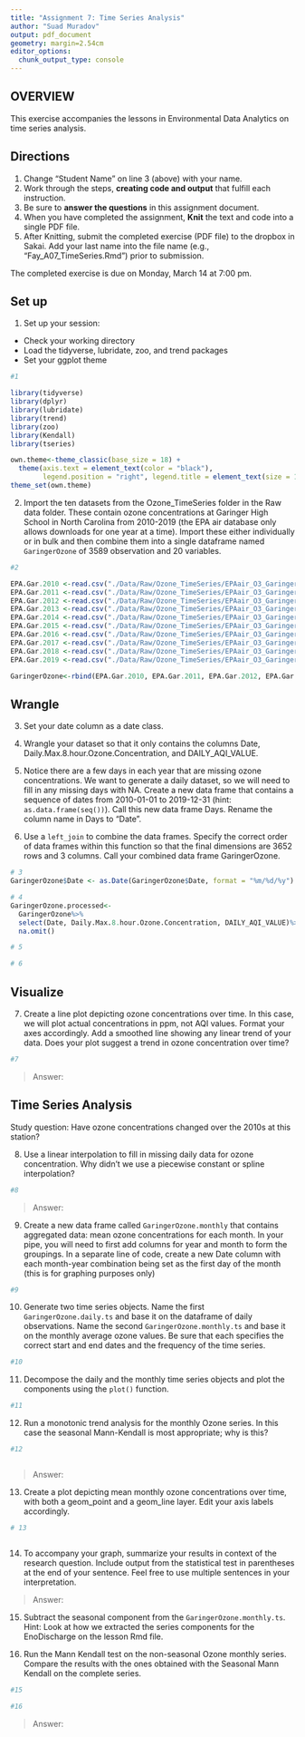 ```yaml
---
title: "Assignment 7: Time Series Analysis"
author: "Suad Muradov"
output: pdf_document
geometry: margin=2.54cm
editor_options: 
  chunk_output_type: console
---
```


## OVERVIEW

This exercise accompanies the lessons in Environmental Data Analytics on time series analysis. 

## Directions
1. Change "Student Name" on line 3 (above) with your name.
2. Work through the steps, **creating code and output** that fulfill each instruction.
3. Be sure to **answer the questions** in this assignment document.
4. When you have completed the assignment, **Knit** the text and code into a single PDF file.
5. After Knitting, submit the completed exercise (PDF file) to the dropbox in Sakai. Add your last name into the file name (e.g., "Fay_A07_TimeSeries.Rmd") prior to submission.

The completed exercise is due on Monday, March 14 at 7:00 pm.

## Set up 
1. Set up your session:

* Check your working directory
* Load the tidyverse, lubridate, zoo, and trend packages
* Set your ggplot theme

```r
#1

library(tidyverse)
library(dplyr)
library(lubridate)
library(trend)
library(zoo)
library(Kendall)
library(tseries)

own.theme<-theme_classic(base_size = 18) +
  theme(axis.text = element_text(color = "black"), 
        legend.position = "right", legend.title = element_text(size = 14))
theme_set(own.theme)

```


2. Import the ten datasets from the Ozone_TimeSeries folder in the Raw data folder. These contain ozone concentrations at Garinger High School in North Carolina from 2010-2019 (the EPA air database only allows downloads for one year at a time). Import these either individually or in bulk and then combine them into a single dataframe named `GaringerOzone` of 3589 observation and 20 variables. 

```r
#2

EPA.Gar.2010 <-read.csv("./Data/Raw/Ozone_TimeSeries/EPAair_O3_GaringerNC2010_raw.csv",stringsAsFactors = TRUE)
EPA.Gar.2011 <-read.csv("./Data/Raw/Ozone_TimeSeries/EPAair_O3_GaringerNC2011_raw.csv",stringsAsFactors = TRUE)
EPA.Gar.2012 <-read.csv("./Data/Raw/Ozone_TimeSeries/EPAair_O3_GaringerNC2012_raw.csv",stringsAsFactors = TRUE)
EPA.Gar.2013 <-read.csv("./Data/Raw/Ozone_TimeSeries/EPAair_O3_GaringerNC2013_raw.csv",stringsAsFactors = TRUE)
EPA.Gar.2014 <-read.csv("./Data/Raw/Ozone_TimeSeries/EPAair_O3_GaringerNC2014_raw.csv",stringsAsFactors = TRUE)
EPA.Gar.2015 <-read.csv("./Data/Raw/Ozone_TimeSeries/EPAair_O3_GaringerNC2015_raw.csv",stringsAsFactors = TRUE)
EPA.Gar.2016 <-read.csv("./Data/Raw/Ozone_TimeSeries/EPAair_O3_GaringerNC2016_raw.csv",stringsAsFactors = TRUE)
EPA.Gar.2017 <-read.csv("./Data/Raw/Ozone_TimeSeries/EPAair_O3_GaringerNC2017_raw.csv",stringsAsFactors = TRUE)
EPA.Gar.2018 <-read.csv("./Data/Raw/Ozone_TimeSeries/EPAair_O3_GaringerNC2018_raw.csv",stringsAsFactors = TRUE)
EPA.Gar.2019 <-read.csv("./Data/Raw/Ozone_TimeSeries/EPAair_O3_GaringerNC2019_raw.csv",stringsAsFactors = TRUE)

GaringerOzone<-rbind(EPA.Gar.2010, EPA.Gar.2011, EPA.Gar.2012, EPA.Gar.2013, EPA.Gar.2014, EPA.Gar.2015, EPA.Gar.2016, EPA.Gar.2017, EPA.Gar.2018, EPA.Gar.2019)
```

## Wrangle

3. Set your date column as a date class.

4. Wrangle your dataset so that it only contains the columns Date, Daily.Max.8.hour.Ozone.Concentration, and DAILY_AQI_VALUE.

5. Notice there are a few days in each year that are missing ozone concentrations. We want to generate a daily dataset, so we will need to fill in any missing days with NA. Create a new data frame that contains a sequence of dates from 2010-01-01 to 2019-12-31 (hint: `as.data.frame(seq())`). Call this new data frame Days. Rename the column name in Days to "Date".

6. Use a `left_join` to combine the data frames. Specify the correct order of data frames within this function so that the final dimensions are 3652 rows and 3 columns. Call your combined data frame GaringerOzone. 

```r
# 3
GaringerOzone$Date <- as.Date(GaringerOzone$Date, format = "%m/%d/%y")

# 4
GaringerOzone.processed<-
  GaringerOzone%>%
  select(Date, Daily.Max.8.hour.Ozone.Concentration, DAILY_AQI_VALUE)%>%
  na.omit()

# 5

# 6

```

## Visualize

7. Create a line plot depicting ozone concentrations over time. In this case, we will plot actual concentrations in ppm, not AQI values. Format your axes accordingly. Add a smoothed line showing any linear trend of your data. Does your plot suggest a trend in ozone concentration over time?

```r
#7

```

>Answer: 

## Time Series Analysis

Study question: Have ozone concentrations changed over the 2010s at this station? 

8. Use a linear interpolation to fill in missing daily data for ozone concentration. Why didn't we use a piecewise constant or spline interpolation?

```r
#8

```

> Answer:  


9. Create a new data frame called `GaringerOzone.monthly` that contains aggregated data: mean ozone concentrations for each month. In your pipe, you will need to first add columns for year and month to form the groupings. In a separate line of code, create a new Date column with each month-year combination being set as the first day of the month (this is for graphing purposes only)

```r
#9

```


10. Generate two time series objects. Name the first `GaringerOzone.daily.ts` and base it on the dataframe of daily observations. Name the second `GaringerOzone.monthly.ts` and base it on the monthly average ozone values. Be sure that each specifies the correct start and end dates and the frequency of the time series.

```r
#10


```


11. Decompose the daily and the monthly time series objects and plot the components using the `plot()` function.

```r
#11


```


12. Run a monotonic trend analysis for the monthly Ozone series. In this case the seasonal Mann-Kendall is most appropriate; why is this?

```r
#12



```

> Answer:  

13. Create a plot depicting mean monthly ozone concentrations over time, with both a geom_point and a geom_line layer. Edit your axis labels accordingly.

```r
# 13



```

14. To accompany your graph, summarize your results in context of the research question. Include output from the statistical test in parentheses at the end of your sentence. Feel free to use multiple sentences in your interpretation.

> Answer: 

15. Subtract the seasonal component from the `GaringerOzone.monthly.ts`. Hint: Look at how we extracted the series components for the EnoDischarge on the lesson Rmd file.

16. Run the Mann Kendall test on the non-seasonal Ozone monthly series. Compare the results with the ones obtained with the Seasonal Mann Kendall on the complete series.

```r
#15

#16

```

> Answer: 
